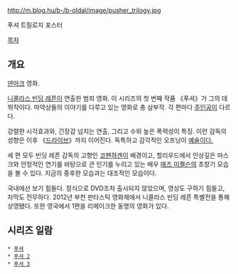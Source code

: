 http://m.blog.hu/b-/b-oldal/image/pusher_trilogy.jpg

푸셔 트릴로지 포스터

[[목차]]

== 개요 ==
[[덴마크]] 영화.

[[니콜라스 빈딩 레픈]]이 연출한 범죄 영화. 이 시리즈의 첫 번째 작품 《푸셔》가 그의 데뷔작이다. 마약상들의 이야기를 다루고 있는 영화로 총 삼부작. 각 편마다 [[주인공]]이 다르다. 

강렬한 시각효과와, 긴장감 넘치는 연출, 그리고 수위 높은 폭력성이 특징. 이런 감독의 성향은 이후 《[[드라이브(영화)|드라이브]]》까지 이어진다. 독특하고 감각적인 오프닝이 [http://www.youtube.com/watch?v=ddY6IXNPCAw 예술이다.] 

세 편 모두 빈딩 레픈 감독의 고향인 [[코펜하겐]]이 배경이고, 할리우드에서 인상깊은 마스크와 안정적인 연기를 바탕으로 큰 인기를 누리고 있는 배우  [[매즈 미켈슨]]의 초창기 모습을 볼 수 있다. 지금의 중후한 모습과는 대조적인 모습이다. 

국내에선 보기 힘들다. 정식으로 DVD조차 출시되지 않았으며, 영상도 구하기 힘들고, 자막도 전무하다. 2012년 부천 판타스틱 영화제에서 니콜라스 빈딩 레픈 특별전을 통해 상영됐다. 또한 영국에서 1편을 리메이크한 동명의 영화가 있다.

== 시리즈 일람 ==
 * [[푸셔]]
 * [[푸셔 2]]
 * [[푸셔 3]]
